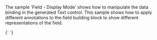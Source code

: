 The sample 'Field - Display Mode' shows how to manipulate the data binding in the generated Text control. This sample shows how to apply different annotations to the field building block to show different representations of the field.

<BuildingBlockPlayground binding="/RootEntity('1')">
	{`<core:Fragment fragmentName="sap.fe.core.fpmExplorer.fieldDisplayStyles.FieldDisplay" type="XML" />
					`}
</BuildingBlockPlayground>

